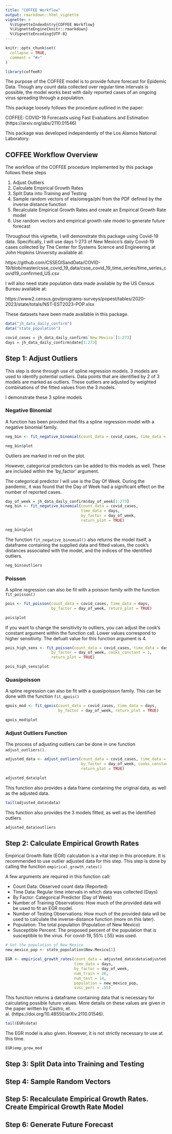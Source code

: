 ```yaml
---
title: "COFFEE Workflow"
output: rmarkdown::html_vignette
vignette: >
  %\VignetteIndexEntry{COFFEE Workflow}
  %\VignetteEngine{knitr::rmarkdown}
  %\VignetteEncoding{UTF-8}
---
```


```r
knitr::opts_chunk$set(
  collapse = TRUE,
  comment = "#>"
)
```

```r
library(coffeeR)
```


The purpose of the COFFEE model is to provide future forecast for Epidemic Data. Though any count data collected over regular time intervals is possible, the model works best with daily reported cases of an ongoing virus spreading through a population.

This package loosely follows the procedure outlined in the paper: 

COFFEE: COVID-19 Forecasts using Fast Evaluations and Estimation 
(https://arxiv.org/abs/2110.01546)

This package was developed independently of the Los Alamos National Laboratory. 


## COFFEE Workflow Overview

The workflow of the COFFEE procedure implemented by this package follows these steps 

1. Adjust Outliers
2. Calculate Empirical Growth Rates
3. Split Data into Training and Testing
4. Sample random vectors of eta/omega/phi from the PDF defined by the inverse distance function
5. Recalculate Empirical Growth Rates and create an Empirical Growth Rate model 
6. Use random vectors and empirical growth rate model to generate future forecast

Throughout this vignette, I will demonstrate this package using Covid-19 data. Specifically, I will use days 1-273 of New Mexico's daily Covid-19 cases collected by The Center for Systems Science and Engineering at John Hopkins University available at: 

https://github.com/CSSEGISandData/COVID-19/blob/master/csse_covid_19_data/csse_covid_19_time_series/time_series_covid19_confirmed_US.csv


I will also need state population data made available by the US Census Bureau available at:

https://www2.census.gov/programs-surveys/popest/tables/2020-2023/state/totals/NST-EST2023-POP.xlsx

These datasets have been made available in this package. 

```r
data("jh_data_daily_confirm")
data("state_population")

covid_cases = jh_data_daily_confirm$`New Mexico`[1:273]
days = jh_data_daily_confirm$date[1:273]
```


## Step 1: Adjust Outliers

This step is done through use of spline regression models. 3 models are used to identify potential outliers. Data points that are identified by 2 of 3 models are marked as outliers. These outliers are adjusted by weighted combinations of the fitted values from the 3 models. 

I demonstrate these 3 spline models

### Negative Binomial

A function has been provided that fits a spline regression model with a negative binomial family.

```r
neg_bin <- fit_negative_binomial(count_data = covid_cases, time_data = days, return_plot = TRUE)

neg_bin$plot
```

Outliers are marked in red on the plot. 


However, categorical predictors can be added to this models as well. These are included within the 'by_factor' argument. 

The categorical predictor I will use is the Day Of Week. During the pandemic, it was found that the Day of Week had a significant effect on the number of reported cases. 

```r
day_of_week = jh_data_daily_confirm$day_of_week[1:273]
neg_bin <- fit_negative_binomial(count_data = covid_cases,
                                 time_data = days,
                                 by_factor = day_of_week,
                                 return_plot = TRUE)

neg_bin$plot
```

The function `fit_negative_binomial()` also returns the model itself, a dataframe containing the supplied data and fitted values, the cook's distances associated with the model, and the indices of the identified outliers.

```r
neg_bin$outliers
```




### Poisson

A spline regression can also be fit with a poisson family with the function `fit_poisson()`

```r
pois <- fit_poisson(count_data = covid_cases, time_data = days,
                    by_factor = day_of_week, return_plot = TRUE)

pois$plot
```

If you want to change the sensitivity to outliers, you can adjust the cook's constant argument within the function call. Lower values correspond to higher sensitivity. The defualt value for this function argument is 4. 

```r
pois_high_sens <- fit_poisson(count_data = covid_cases, time_data = days,
                    by_factor = day_of_week, cooks_constant = 1,
                    return_plot = TRUE)

pois_high_sens$plot
```

### Quasipoisson

A spline regression can also be fit with a quasipoisson family. This can be done with the function `fit_qpois()`

```r
qpois_mod <- fit_qpois(count_data = covid_cases, time_data = days,
                       by_factor = day_of_week, return_plot = TRUE)

qpois_mod$plot
```


### Adjust Outliers Function

The process of adjusting outliers can be done in one function `adjust_outliers()`.

```r
adjusted_data <- adjust_outliers(count_data = covid_cases, time_data = days, 
                                 by_factor = day_of_week, cooks_constant = 4, 
                                 return_plot = TRUE)

adjusted_data$plot
```

This function also provides a data frame containing the original data, as well as the adjusted data. 

```r
tail(adjusted_data$data)
```

This function also provides the 3 models fitted, as well as the identified outliers

```r
adjusted_data$outliers
```

## Step 2: Calculate Empirical Growth Rates

Empirical Growth Rate (EGR) calculation is a vital step in this procedure. It is recommended to use outlier adjusted data for this step. This step is done by calling the function `empirical_growth_rates()`

A few arguments are required in this function call:

- Count Data: Observed count data (Reported)
- Time Data: Regular time intervals in which data was collected (Days)
- By Factor: Categorical Predictor (Day of Week)
- Number of Training Observations: How much of the provided data will be used to fit an EGR model.
- Number of Testing Observations: How much of the provided data will be used to calculate the inverse-distance function (more on this later). 
- Population: The total population (Population of New Mexico)
- Susceptible Percent: The proposed percent of the population that is susceptible to the virus. For covid-19, 55% (.55) was used. 

```r
# Get the population of New Mexico 
new_mexico_pop <- state_population$New.Mexico[1]

EGR <- empirical_growth_rates(count_data = adjusted_data$data$adjusted_data, 
                              time_data = days, 
                              by_factor = day_of_week,
                              num_train = 28,
                              num_test = 14,
                              population = new_mexico_pop,
                              susc_perc = .55)
```

This function returns a dataframe containing data that is necessary for calculating possible future values. More details on these values are given in the paper written by Castro, et. al. (https://doi.org/10.48550/arXiv.2110.01546). 

```r
tail(EGR$data)
```

The EGR model is also given. However, it is not strictly necessary to use at this time.
```r
EGR$emp_grow_mod
```


## Step 3: Split Data into Training and Testing



## Step 4: Sample Random Vectors


## Step 5: Recalculate Empirical Growth Rates. Create Empirical Growth Rate Model


## Step 6: Generate Future Forecast

